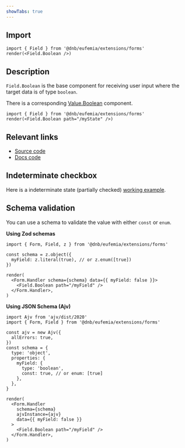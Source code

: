 ```yaml
---
showTabs: true
---
```


## Import

```tsx
import { Field } from '@dnb/eufemia/extensions/forms'
render(<Field.Boolean />)
```

## Description

`Field.Boolean` is the base component for receiving user input where the target data is of type `boolean`.

There is a corresponding [Value.Boolean](/uilib/extensions/forms/Value/Boolean) component.

```tsx
import { Field } from '@dnb/eufemia/extensions/forms'
render(<Field.Boolean path="/myState" />)
```

## Relevant links

- [Source code](https://github.com/dnbexperience/eufemia/tree/main/packages/dnb-eufemia/src/extensions/forms/base-fields/Boolean)
- [Docs code](https://github.com/dnbexperience/eufemia/tree/main/packages/dnb-design-system-portal/src/docs/uilib/extensions/forms/base-fields/Boolean)

## Indeterminate checkbox

Here is a indeterminate state (partially checked) [working example](/uilib/extensions/forms/base-fields/Indeterminate/).

## Schema validation

You can use a schema to validate the value with either `const` or `enum`.

**Using Zod schemas**

```tsx
import { Form, Field, z } from '@dnb/eufemia/extensions/forms'

const schema = z.object({
  myField: z.literal(true), // or z.enum([true])
})

render(
  <Form.Handler schema={schema} data={{ myField: false }}>
    <Field.Boolean path="/myField" />
  </Form.Handler>,
)
```

**Using JSON Schema (Ajv)**

```tsx
import Ajv from 'ajv/dist/2020'
import { Form, Field } from '@dnb/eufemia/extensions/forms'

const ajv = new Ajv({
  allErrors: true,
})
const schema = {
  type: 'object',
  properties: {
    myField: {
      type: 'boolean',
      const: true, // or enum: [true]
    },
  },
}

render(
  <Form.Handler
    schema={schema}
    ajvInstance={ajv}
    data={{ myField: false }}
  >
    <Field.Boolean path="/myField" />
  </Form.Handler>,
)
```
